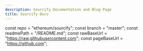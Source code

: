 ```yaml
---
description: Sourcify Documentation and Blog Page
title: Sourcify Docs
---
```


const repo = "ethereum/sourcify";
const branch = "master";
const readmePath = "/README.md";
const rawBaseUrl = "https://raw.githubusercontent.com";
const pageBaseUrl = "https://github.com";

<EmbedReadme repo={repo} branch={branch} readmePath={readmePath} rawBaseUrl={rawBaseUrl} pageBaseUrl={pageBaseUrl}/>
